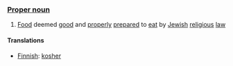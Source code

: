 === [[Proper noun]] ===

#[[Food]] deemed [[good]] and [[properly]] [[prepare]]d to [[eat]] by [[Jew]]ish [[religion|religious]] [[law]]

====Translations====

*[[Finnish]]: [[kosher]]
